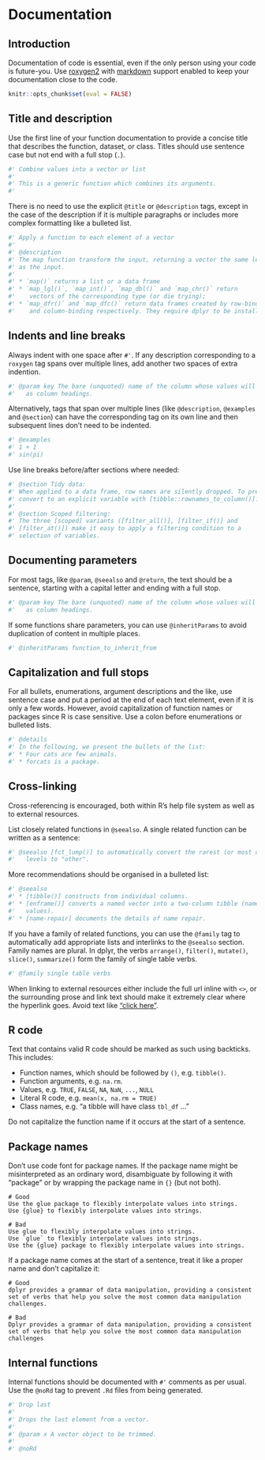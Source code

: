 # Documentation

## Introduction

Documentation of code is essential, even if the only person using your code
is future-you. Use [roxygen2](https://github.com/klutometis/roxygen) with
[markdown](https://github.com/klutometis/roxygen/blob/master/vignettes/markdown.Rmd)
support enabled to keep your documentation close to the code.

```r
knitr::opts_chunk$set(eval = FALSE)
```

## Title and description

Use the first line of your function documentation to provide a concise title that describes the function, dataset, or class. Titles should use sentence case
but not end with a full stop (`.`).

```r
#' Combine values into a vector or list
#'
#' This is a generic function which combines its arguments.
#'
```

There is no need to use the explicit `@title` or `@description` tags, except
in the case of the description if it is multiple paragraphs or includes
more complex formatting like a bulleted list.

```r
#' Apply a function to each element of a vector
#'
#' @description
#' The map function transform the input, returning a vector the same length
#' as the input.
#'
#' * `map()` returns a list or a data frame
#' * `map_lgl()`, `map_int()`, `map_dbl()` and `map_chr()` return
#'    vectors of the corresponding type (or die trying);
#' * `map_dfr()` and `map_dfc()` return data frames created by row-binding
#'    and column-binding respectively. They require dplyr to be installed.
```

## Indents and line breaks

Always indent with one space after `#'`. If any description corresponding to a
`roxygen` tag spans over multiple lines, add another two spaces of extra
indention.

```r
#' @param key The bare (unquoted) name of the column whose values will be used
#'   as column headings.
```

Alternatively, tags that span over multiple lines (like `@description`, `@examples` and `@section`) can have the corresponding tag on its own line and then subsequent lines don't need to be indented.

```r
#' @examples
#' 1 + 1
#' sin(pi)
```

Use line breaks before/after sections where needed:

```r
#' @section Tidy data:
#' When applied to a data frame, row names are silently dropped. To preserve,
#' convert to an explicit variable with [tibble::rownames_to_column()].
#'
#' @section Scoped filtering:
#' The three [scoped] variants ([filter_all()], [filter_if()] and
#' [filter_at()]) make it easy to apply a filtering condition to a
#' selection of variables.
```

## Documenting parameters

For most tags, like `@param`, `@seealso` and `@return`, the text should be a
sentence, starting with a capital letter and ending with a full stop.

```r
#' @param key The bare (unquoted) name of the column whose values will be used
#'   as column headings.
```

If some functions share parameters, you can use `@inheritParams` to avoid
duplication of content in multiple places.

```r
#' @inheritParams function_to_inherit_from
```

## Capitalization and full stops

For all bullets, enumerations, argument descriptions and the like, use sentence
case and put a period at the end of each text element, even if it is only a few
words. However, avoid capitalization of function names or packages since R is
case sensitive. Use a colon before enumerations or bulleted lists.

```r
#' @details
#' In the following, we present the bullets of the list:
#' * Four cats are few animals.
#' * forcats is a package.
```

## Cross-linking

Cross-referencing is encouraged, both within R's help file system as well as to
external resources.

List closely related functions in `@seealso`. A single related function can be written as a sentence:

```r
#' @seealso [fct_lump()] to automatically convert the rarest (or most common)
#'   levels to "other".
```

More recommendations should be organised in a bulleted list:

```r
#' @seealso
#' * [tibble()] constructs from individual columns.
#' * [enframe()] converts a named vector into a two-column tibble (names and
#'   values).
#' * [name-repair] documents the details of name repair.
```

If you have a family of related functions, you can use the `@family` tag to
automatically add appropriate lists and interlinks to the `@seealso` section.
Family names are plural. In dplyr, the verbs `arrange()`, `filter()`,
`mutate()`, `slice()`, `summarize()` form the family of single table verbs.

```r
#' @family single table verbs
```

When linking to external resources either include the full url inline with `<>`,  or the surrounding prose and link text should make it extremely clear where the hyperlink goes. Avoid text like ["click here"](https://www.smashingmagazine.com/2012/06/links-should-never-say-click-here/).

## R code

Text that contains valid R code should be marked as such using backticks. This includes:

* Function names, which should be followed by `()`, e.g. `tibble()`.
* Function arguments, e.g. `na.rm`.
* Values, e.g. `TRUE`, `FALSE`, `NA`, `NaN`, `...`, `NULL`
* Literal R code, e.g. `mean(x, na.rm = TRUE)`
* Class names, e.g. "a tibble will have class `tbl_df` ..."

Do not capitalize the function name if it occurs at the start of a sentence.

## Package names

Don't use code font for package names. If the package name might be misinterpreted as an ordinary word, disambiguate by following it with "package" or by wrapping the package name in `{}` (but not both).

```
# Good
Use the glue package to flexibly interpolate values into strings.
Use {glue} to flexibly interpolate values into strings.

# Bad
Use glue to flexibly interpolate values into strings.
Use `glue` to flexibly interpolate values into strings.
Use the {glue} package to flexibly interpolate values into strings.
```

If a package name comes at the start of a sentence, treat it like a proper name and don't capitalize it:

```
# Good
dplyr provides a grammar of data manipulation, providing a consistent set of verbs that help you solve the most common data manipulation challenges.

# Bad
Dplyr provides a grammar of data manipulation, providing a consistent set of verbs that help you solve the most common data manipulation challenges
```

## Internal functions

Internal functions should be documented with `#'` comments as per usual.
Use the `@noRd` tag to prevent `.Rd` files from being generated.

```r
#' Drop last
#'
#' Drops the last element from a vector.
#'
#' @param x A vector object to be trimmed.
#'
#' @noRd
```
